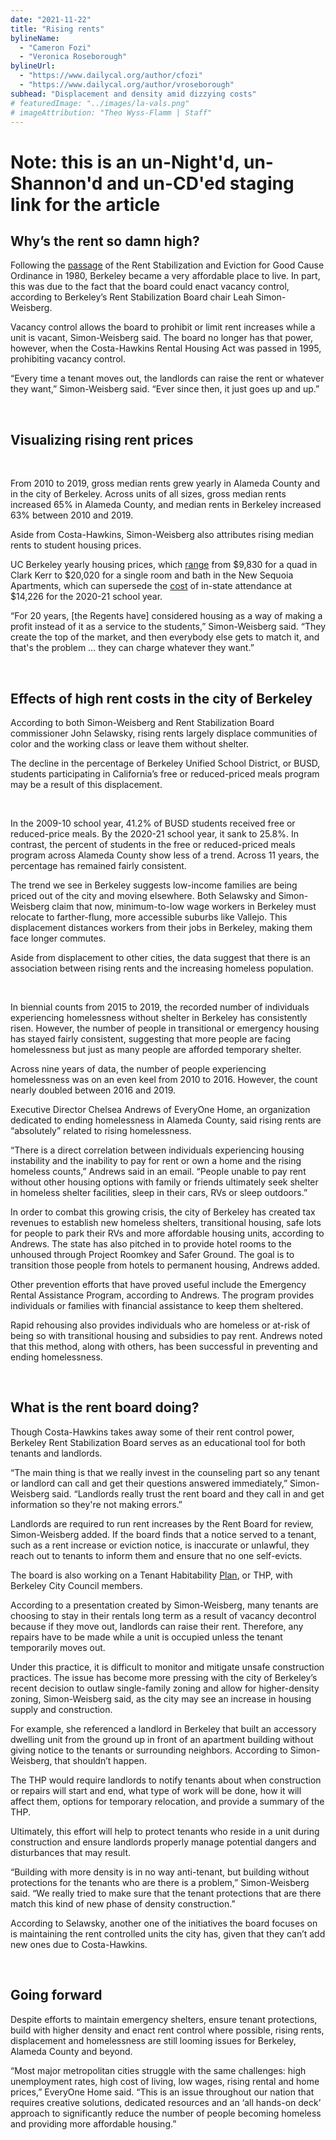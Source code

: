 ```yaml
---
date: "2021-11-22"
title: "Rising rents"
bylineName:
  - "Cameron Fozi"
  - "Veronica Roseborough"
bylineUrl:
  - "https://www.dailycal.org/author/cfozi"
  - "https://www.dailycal.org/author/vroseborough"
subhead: "Displacement and density amid dizzying costs"
# featuredImage: "../images/la-vals.png"
# imageAttribution: "Theo Wyss-Flamm | Staff"
---
```


# Note: this is an un-Night'd, un-Shannon'd and un-CD'ed staging link for the article

## Why’s the rent so damn high?

Following the [passage](https://www.cityofberkeley.info/Rent_Stabilization_Board/Home/What_is_Rent_Control_.aspx) of the Rent Stabilization and Eviction for Good Cause Ordinance in 1980, Berkeley became a very affordable place to live. In part, this was due to the fact that the board could enact vacancy control, according to Berkeley’s Rent Stabilization Board chair Leah Simon-Weisberg.

Vacancy control allows the board to prohibit or limit rent increases while a unit is vacant, Simon-Weisberg said. The board no longer has that power, however, when the Costa-Hawkins Rental Housing Act was passed in 1995, prohibiting vacancy control.

“Every time a tenant moves out, the landlords can raise the rent or whatever they want,” Simon-Weisberg said. “Ever since then, it just goes up and up.”

<br />

## Visualizing rising rent prices

<RentChart />
<br />

From 2010 to 2019, gross median rents grew yearly in Alameda County and in the city of Berkeley. Across units of all sizes, gross median rents increased 65% in Alameda County, and median rents in Berkeley increased 63% between 2010 and 2019.

Aside from Costa-Hawkins, Simon-Weisberg also attributes rising median rents to student housing prices.

UC Berkeley yearly housing prices, which [range](https://housing.berkeley.edu/rates) from $9,830 for a quad in Clark Kerr to $20,020 for a single room and bath in the New Sequoia Apartments, which can supersede the [cost](https://financialaid.berkeley.edu/how-aid-works/student-budgets-cost-of-attendance/) of in-state attendance at $14,226 for the 2020-21 school year.

“For 20 years, [the Regents have] considered housing as a way of making a profit instead of it as a service to the students,” Simon-Weisberg said. “They create the top of the market, and then everybody else gets to match it, and that's the problem … they can charge whatever they want.”

<br />

## Effects of high rent costs in the city of Berkeley

According to both Simon-Weisberg and Rent Stabilization Board commissioner John Selawsky, rising rents largely displace communities of color and the working class or leave them without shelter.

The decline in the percentage of Berkeley Unified School District, or BUSD, students participating in California’s free or reduced-priced meals program may be a result of this displacement.

<LunchChart />
<br />

In the 2009-10 school year, 41.2% of BUSD students received free or reduced-price meals. By the 2020-21 school year, it sank to 25.8%. In contrast, the percent of students in the free or reduced-priced meals program across Alameda County show less of a trend. Across 11 years, the percentage has remained fairly consistent.

The trend we see in Berkeley suggests low-income families are being priced out of the city and moving elsewhere. Both Selawsky and Simon-Weisberg claim that now, minimum-to-low wage workers in Berkeley must relocate to farther-flung, more accessible suburbs like Vallejo. This displacement distances workers from their jobs in Berkeley, making them face longer commutes.

Aside from displacement to other cities, the data suggest that there is an association between rising rents and the increasing homeless population.

<ShelterChart />
<br />

In biennial counts from 2015 to 2019, the recorded number of individuals experiencing homelessness without shelter in Berkeley has consistently risen. However, the number of people in transitional or emergency housing has stayed fairly consistent, suggesting that more people are facing homelessness but just as many people are afforded temporary shelter.

Across nine years of data, the number of people experiencing homelessness was on an even keel from 2010 to 2016. However, the count nearly doubled between 2016 and 2019.

Executive Director Chelsea Andrews of EveryOne Home, an organization dedicated to ending homelessness in Alameda County, said rising rents are “absolutely” related to rising homelessness.

“There is a direct correlation between individuals experiencing housing instability and the inability to pay for rent or own a home and the rising homeless counts,” Andrews said in an email. “People unable to pay rent without other housing options with family or friends ultimately seek shelter in homeless shelter facilities, sleep in their cars, RVs or sleep outdoors.”

In order to combat this growing crisis, the city of Berkeley has created tax revenues to establish new homeless shelters, transitional housing, safe lots for people to park their RVs and more affordable housing units, according to Andrews. The state has also pitched in to provide hotel rooms to the unhoused through Project Roomkey and Safer Ground. The goal is to transition those people from hotels to permanent housing, Andrews added.

Other prevention efforts that have proved useful include the Emergency Rental Assistance Program, according to Andrews. The program provides individuals or families with financial assistance to keep them sheltered.

Rapid rehousing also provides individuals who are homeless or at-risk of being so with transitional housing and subsidies to pay rent. Andrews noted that this method, along with others, has been successful in preventing and ending homelessness.

<br />

## What is the rent board doing?

Though Costa-Hawkins takes away some of their rent control power, Berkeley Rent Stabilization Board serves as an educational tool for both tenants and landlords.

“The main thing is that we really invest in the counseling part so any tenant or landlord can call and get their questions answered immediately,” Simon-Weisberg said. “Landlords really trust the rent board and they call in and get information so they're not making errors.”

Landlords are required to run rent increases by the Rent Board for review, Simon-Weisberg added. If the board finds that a notice served to a tenant, such as a rent increase or eviction notice, is inaccurate or unlawful, they reach out to tenants to inform them and ensure that no one self-evicts.

The board is also working on a Tenant Habitability [Plan](https://www.cityofberkeley.info/uploadedFiles/Rent_Stabilization_Board/Level_3_-_General/Item%206%20Tenant%20Habitability%20Plan.pdf), or THP, with Berkeley City Council members.

According to a presentation created by Simon-Weisberg, many tenants are choosing to stay in their rentals long term as a result of vacancy decontrol because if they move out, landlords can raise their rent. Therefore, any repairs have to be made while a unit is occupied unless the tenant temporarily moves out.

Under this practice, it is difficult to monitor and mitigate unsafe construction practices. The issue has become more pressing with the city of Berkeley’s recent decision to outlaw single-family zoning and allow for higher-density zoning, Simon-Weisberg said, as the city may see an increase in housing supply and construction.

For example, she referenced a landlord in Berkeley that built an accessory dwelling unit from the ground up in front of an apartment building without giving notice to the tenants or surrounding neighbors. According to Simon-Weisberg, that shouldn’t happen.

The THP would require landlords to notify tenants about when construction or repairs will start and end, what type of work will be done, how it will affect them, options for temporary relocation, and provide a summary of the THP.

Ultimately, this effort will help to protect tenants who reside in a unit during construction and ensure landlords properly manage potential dangers and disturbances that may result.

“​Building with more density is in no way anti-tenant, but building without protections for the tenants who are there is a problem,” Simon-Weisberg said. “We really tried to make sure that the tenant protections that are there match this kind of new phase of density construction.”

According to Selawsky, another one of the initiatives the board focuses on is maintaining the rent controlled units the city has, given that they can’t add new ones due to Costa-Hawkins.

<br />

## Going forward

Despite efforts to maintain emergency shelters, ensure tenant protections, build with higher density and enact rent control where possible, rising rents, displacement and homelessness are still looming issues for Berkeley, Alameda County and beyond.

“Most major metropolitan cities struggle with the same challenges: high unemployment rates, high cost of living, low wages, rising rental and home prices,” EveryOne Home said. “This is an issue throughout our nation that requires creative solutions, dedicated resources and an ‘all hands-on deck’ approach to significantly reduce the number of people becoming homeless and providing more affordable housing.”
